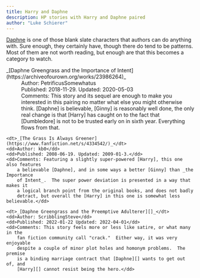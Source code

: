 ```yaml
---
title: Harry and Daphne
description: HP stories with Harry and Daphne paired
author: "Luke Schierer"
---
```


[Daphne][] is one of those blank slate characters that authors can do anything
with.  Sure enough, they certainly have, though there do tend to be patterns.
Most of them are not worth reading, but enough are that this becomes a category
to watch.

<dl>
    <dt>_[Daphne Greengrass and the Importance of Intent](https://archiveofourown.org/works/23986264)_</dt>
    <dd>Author: PetrificusSomewhatus</dd>
    <dd>Published: 2018-11-29. Updated: 2020-05-03</dd>
    <dd>Comments: This story and its sequel are enough to make you interested in
        this pairing no matter what else you might otherwise think.  [Daphne] is
        believable, [Ginny] is reasonably well done, the only real change is that
        [Harry] has caught on to the fact that [Dumbledore] is not to be trusted early
        on in sixth year.  Everything flows from that.</dd>

    <dt>_[The Grass Is Always Greener](https://www.fanfiction.net/s/4334542/)_</dt>
    <dd>Author: kb0</dd>
    <dd>Published: 2008-06-19. Updated: 2009-01-3.</dd>
    <dd>Comments: Featuring a slightly super-powered [Harry], this one also features
        a believable [Daphne], and in some ways a better [Ginny] than _the Importance
        of Intent_.  The super power deviation is presented in a way that makes it
        a logical branch point from the original books, and does not badly
        detract, but overall the [Harry] in this one is somewhat less believable.</dd>

    <dt>_[Daphne Greengrass and the Preemptive Adulterer][]_</dt>
    <dd>Author: ScribblingSteve</dd>
    <dd>Published: 2022-01-22 Updated: 2022-04-01</dd>
    <dd>Comments: This story feels more or less like satire, or what many in the
        fan fiction community call "crack."  Either way, it was very enjoyable
        despite a couple of minor plot holes and homonym problems.  The premise
        is a binding marriage contract that [Daphne][] wants to get out of, and
        [Harry][] cannot resist being the hero.</dd>
</dl>

[Daphne Greengrass and the Preemptive Adulterer]: <https://archiveofourown.org/works/36587794>

[Harry]: </harrypedia/people/potter/harry_james>

[Daphne]: </harrypedia/people/greengrass/daphne>

[Ginny]: </harrypedia/people/weasley/ginevra_molly>

[Dumbledore]: </harrypedia/people/weasley/dumbledore/albus_percival_wulfric_brian>
